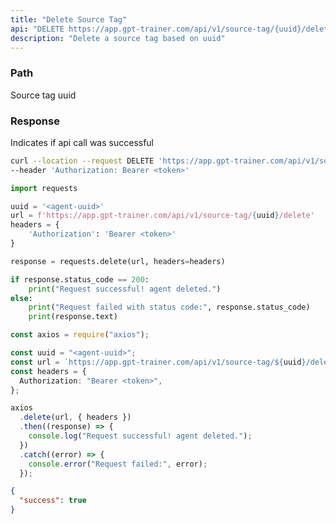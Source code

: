```yaml
---
title: "Delete Source Tag"
api: "DELETE https://app.gpt-trainer.com/api/v1/source-tag/{uuid}/delete"
description: "Delete a source tag based on uuid"
---
```


### Path

<ParamField path="uuid" type="string" required>
  Source tag uuid
</ParamField>

### Response

<ResponseField name="success" type="boolean">
  Indicates if api call was successful
</ResponseField>

<RequestExample>

```bash Curl
curl --location --request DELETE 'https://app.gpt-trainer.com/api/v1/source-tag/{uuid}/delete' \
--header 'Authorization: Bearer <token>'
```

```py Python
import requests

uuid = '<agent-uuid>'
url = f'https://app.gpt-trainer.com/api/v1/source-tag/{uuid}/delete'
headers = {
    'Authorization': 'Bearer <token>'
}

response = requests.delete(url, headers=headers)

if response.status_code == 200:
    print("Request successful! agent deleted.")
else:
    print("Request failed with status code:", response.status_code)
    print(response.text)
```

```ts JavaScript
const axios = require("axios");

const uuid = "<agent-uuid>";
const url = `https://app.gpt-trainer.com/api/v1/source-tag/${uuid}/delete`;
const headers = {
  Authorization: "Bearer <token>",
};

axios
  .delete(url, { headers })
  .then((response) => {
    console.log("Request successful! agent deleted.");
  })
  .catch((error) => {
    console.error("Request failed:", error);
  });
```

</RequestExample>

<ResponseExample>

```json Response
{
  "success": true
}
```

</ResponseExample>
